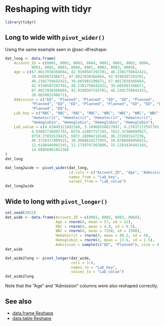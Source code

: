 # Reshaping with **tidyr** {#sec-tidyrreshape}

```r
library(tidyr)
```

## Long to wide with `pivot_wider()`

Using the same example seen in @sec-dfreshape:

```r
dat_long <- data.frame(
    Account_ID = c(8001, 8002, 8003, 8004, 8001, 8002, 8003, 8004, 
            8001, 8002, 8003, 8004, 8001, 8002, 8003, 8004), 
    Age = c(67.8017038366664, 42.9198507293701, 46.2301756642422, 
            39.665983196671, 67.8017038366664, 42.9198507293701, 
            46.2301756642422, 39.665983196671, 67.8017038366664, 
            42.9198507293701, 46.2301756642422, 39.665983196671, 
            67.8017038366664, 42.9198507293701, 46.2301756642422, 
            39.665983196671), 
    Admission = c("ED", "Planned", "Planned", "ED", "ED", "Planned", 
            "Planned", "ED", "ED", "Planned", "Planned", "ED", "ED", "Planned", 
            "Planned", "ED"), 
    Lab_key = c("RBC", "RBC", "RBC", "RBC", "WBC", "WBC", "WBC", "WBC", 
            "Hematocrit", "Hematocrit", "Hematocrit", "Hematocrit", 
            "Hemoglobin", "Hemoglobin", "Hemoglobin", "Hemoglobin"), 
    Lab_value = c(4.63449321082268, 3.34968550627897, 4.27037213597765, 
            4.93897736897793, 8374.22887757195, 7612.37380499927, 
            8759.27855519425, 6972.28096216548, 36.272693147236, 
            40.5716317809522, 39.9888624177955, 39.8786884058422, 
            12.6188444991545, 12.1739747363806, 15.1293426442183, 
            14.8885696185238)
)
dat_long
```

```r
dat_long2wide <- pivot_wider(dat_long,
                             id_cols = c("Account_ID", "Age", "Admission"),
                             names_from = "Lab_key",
                             values_from = "Lab_value")
dat_long2wide
```

## Wide to long with `pivot_longer()`

```r
set.seed(2022)
dat_wide <- data.frame(Account_ID = c(8001, 8002, 8003, 8004),
                       Age = rnorm(4, mean = 57, sd = 12),
                       RBC = rnorm(4, mean = 4.8, sd = 0.5),
                       WBC = rnorm(4, mean = 7250, sd = 1500),
                       Hematocrit = rnorm(4, mean = 40.2, sd = 4),
                       Hemoglobin = rnorm(4, mean = 13.6, sd = 1.5),
                       Admission = sample(c("ED", "Planned"), size = 4, replace = TRUE))
dat_wide
```

```r
dat_wide2long <- pivot_longer(dat_wide,
                              cols = 3:6,
                              names_to = "Lab_key",
                              values_to = "Lab_value")
dat_wide2long
```

Note that the "Age" and "Admission" columns were also reshaped correctly.

## See also

- [data.frame Reshape](#sec-dfreshape)
- [data.table Reshape](#sec-dtreshape)
